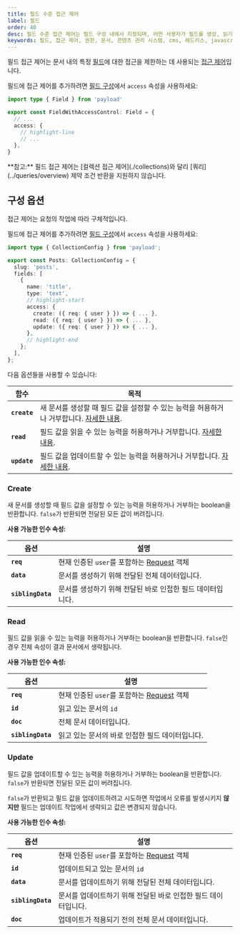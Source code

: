 ```yaml
---
title: 필드 수준 접근 제어
label: 필드
order: 40
desc: 필드 수준 접근 제어는 필드 구성 내에서 지정되며, 어떤 사용자가 필드를 생성, 읽기 또는 업데이트할 수 있는지 정의할 수 있습니다.
keywords: 필드, 접근 제어, 권한, 문서, 콘텐츠 관리 시스템, cms, 헤드리스, javascript, node, react, nextjs
---
```


필드 접근 제어는 문서 내의 특정 [필드](../fields/overview)에 대한 접근을 제한하는 데 사용되는 [접근 제어](../access-control/overview)입니다.

필드에 접근 제어를 추가하려면 [필드 구성](../fields/overview)에서 `access` 속성을 사용하세요:

```ts
import type { Field } from 'payload'

export const FieldWithAccessControl: Field = {
  // ...
  access: {
    // highlight-line
    // ...
  },
}
```

<Banner type="warning">
  **참고:** 필드 접근 제어는 [컬렉션 접근
  제어](./collections)와 달리 [쿼리](../queries/overview) 제약 조건 반환을
  지원하지 않습니다.
</Banner>

## 구성 옵션

접근 제어는 요청의 작업에 따라 구체적입니다.

필드에 접근 제어를 추가하려면 [필드 구성](../fields/overview)에서 `access` 속성을 사용하세요:

```ts
import type { CollectionConfig } from 'payload';

export const Posts: CollectionConfig = {
  slug: 'posts',
  fields: [
    {
      name: 'title',
      type: 'text',
      // highlight-start
      access: {
        create: ({ req: { user } }) => { ... },
        read: ({ req: { user } }) => { ... },
        update: ({ req: { user } }) => { ... },
      },
      // highlight-end
    };
  ],
};
```

다음 옵션들을 사용할 수 있습니다:

| 함수         | 목적                                                                                              |
| ------------ | ------------------------------------------------------------------------------------------------- |
| **`create`** | 새 문서를 생성할 때 필드 값을 설정할 수 있는 능력을 허용하거나 거부합니다. [자세한 내용](#create). |
| **`read`**   | 필드 값을 읽을 수 있는 능력을 허용하거나 거부합니다. [자세한 내용](#read).                       |
| **`update`** | 필드 값을 업데이트할 수 있는 능력을 허용하거나 거부합니다. [자세한 내용](#update).               |

### Create

새 문서를 생성할 때 필드 값을 설정할 수 있는 능력을 허용하거나 거부하는 boolean을 반환합니다. `false`가 반환되면 전달된 모든 값이 버려집니다.

**사용 가능한 인수 속성:**

| 옵션              | 설명                                                                                                             |
| ----------------- | ---------------------------------------------------------------------------------------------------------------- |
| **`req`**         | 현재 인증된 `user`를 포함하는 [Request](https://developer.mozilla.org/en-US/docs/Web/API/Request) 객체          |
| **`data`**        | 문서를 생성하기 위해 전달된 전체 데이터입니다.                                                                   |
| **`siblingData`** | 문서를 생성하기 위해 전달된 바로 인접한 필드 데이터입니다.                                                       |

### Read

필드 값을 읽을 수 있는 능력을 허용하거나 거부하는 boolean을 반환합니다. `false`인 경우 전체 속성이 결과 문서에서 생략됩니다.

**사용 가능한 인수 속성:**

| 옵션              | 설명                                                                                                             |
| ----------------- | ---------------------------------------------------------------------------------------------------------------- |
| **`req`**         | 현재 인증된 `user`를 포함하는 [Request](https://developer.mozilla.org/en-US/docs/Web/API/Request) 객체          |
| **`id`**          | 읽고 있는 문서의 `id`                                                                                            |
| **`doc`**         | 전체 문서 데이터입니다.                                                                                          |
| **`siblingData`** | 읽고 있는 문서의 바로 인접한 필드 데이터입니다.                                                                   |

### Update

필드 값을 업데이트할 수 있는 능력을 허용하거나 거부하는 boolean을 반환합니다. `false`가 반환되면 전달된 모든 값이 버려집니다.

`false`가 반환되고 필드 값을 업데이트하려고 시도하면 작업에서 오류를 발생시키지 **않지만** 필드는 업데이트 작업에서 생략되고 값은 변경되지 않습니다.

**사용 가능한 인수 속성:**

| 옵션              | 설명                                                                                                             |
| ----------------- | ---------------------------------------------------------------------------------------------------------------- |
| **`req`**         | 현재 인증된 `user`를 포함하는 [Request](https://developer.mozilla.org/en-US/docs/Web/API/Request) 객체          |
| **`id`**          | 업데이트되고 있는 문서의 `id`                                                                                    |
| **`data`**        | 문서를 업데이트하기 위해 전달된 전체 데이터입니다.                                                               |
| **`siblingData`** | 문서를 업데이트하기 위해 전달된 바로 인접한 필드 데이터입니다.                                                   |
| **`doc`**         | 업데이트가 적용되기 전의 전체 문서 데이터입니다.                                                                 |